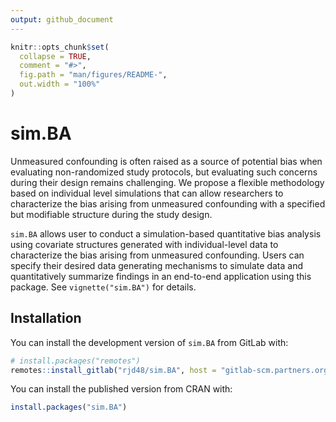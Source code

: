 ```yaml
---
output: github_document
---
```


<!-- README.md is generated from README.Rmd. Please edit that file -->

```r
knitr::opts_chunk$set(
  collapse = TRUE,
  comment = "#>",
  fig.path = "man/figures/README-",
  out.width = "100%"
)
```

# sim.BA

<!-- badges: start -->
<!-- badges: end -->

Unmeasured confounding is often raised as a source of potential bias when evaluating non-randomized study protocols, but evaluating such concerns during their design remains challenging. We propose a flexible methodology based on individual level simulations that can allow researchers to characterize the bias arising from unmeasured confounding with a specified but modifiable structure during the study design.

`sim.BA` allows user to conduct a simulation-based quantitative bias analysis using covariate structures generated with individual-level data to characterize the bias arising from unmeasured confounding. Users can specify their desired data generating mechanisms to simulate data and quantitatively summarize findings in an end-to-end application using this package. See `vignette("sim.BA")` for details.

## Installation

You can install the development version of `sim.BA` from GitLab with:

``` r
# install.packages("remotes")
remotes::install_gitlab("rjd48/sim.BA", host = "gitlab-scm.partners.org")
```

You can install the published version from CRAN with:

``` r
install.packages("sim.BA")
```

